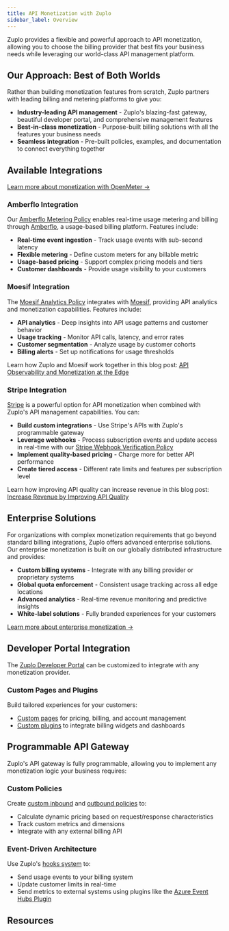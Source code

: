 ```yaml
---
title: API Monetization with Zuplo
sidebar_label: Overview
---
```


Zuplo provides a flexible and powerful approach to API monetization, allowing
you to choose the billing provider that best fits your business needs while
leveraging our world-class API management platform.

## Our Approach: Best of Both Worlds

Rather than building monetization features from scratch, Zuplo partners with
leading billing and metering platforms to give you:

- **Industry-leading API management** - Zuplo's blazing-fast gateway, beautiful
  developer portal, and comprehensive management features
- **Best-in-class monetization** - Purpose-built billing solutions with all the
  features your business needs
- **Seamless integration** - Pre-built policies, examples, and documentation to
  connect everything together

## Available Integrations

[Learn more about monetization with OpenMeter →](./monetization-using-openmeter.mdx)

### Amberflo Integration

Our [Amberflo Metering Policy](../policies/amberflo-metering-inbound.mdx)
enables real-time usage metering and billing through
[Amberflo](https://www.amberflo.io/), a usage-based billing platform. Features
include:

- **Real-time event ingestion** - Track usage events with sub-second latency
- **Flexible metering** - Define custom meters for any billable metric
- **Usage-based pricing** - Support complex pricing models and tiers
- **Customer dashboards** - Provide usage visibility to your customers

### Moesif Integration

The [Moesif Analytics Policy](../policies/moesif-inbound.mdx) integrates with
[Moesif](https://www.moesif.com/), providing API analytics and monetization
capabilities. Features include:

- **API analytics** - Deep insights into API usage patterns and customer
  behavior
- **Usage tracking** - Monitor API calls, latency, and error rates
- **Customer segmentation** - Analyze usage by customer cohorts
- **Billing alerts** - Set up notifications for usage thresholds

Learn how Zuplo and Moesif work together in this blog post:
[API Observability and Monetization at the Edge](https://www.moesif.com/blog/api-monetization/Moesif-Zuplo-API-Observability-and-Monetization-At-The-Edge/)

### Stripe Integration

[Stripe](https://stripe.com) is a powerful option for API monetization when
combined with Zuplo's API management capabilities. You can:

- **Build custom integrations** - Use Stripe's APIs with Zuplo's programmable
  gateway
- **Leverage webhooks** - Process subscription events and update access in
  real-time with our
  [Stripe Webhook Verification Policy](../policies/stripe-webhook-verification-inbound.mdx)
- **Implement quality-based pricing** - Charge more for better API performance
- **Create tiered access** - Different rate limits and features per subscription
  level

Learn how improving API quality can increase revenue in this blog post:
[Increase Revenue by Improving API Quality](https://zuplo.com/blog/2024/02/02/increase-revenue-by-improving-api-quality)

## Enterprise Solutions

For organizations with complex monetization requirements that go beyond standard
billing integrations, Zuplo offers advanced enterprise solutions. Our enterprise
monetization is built on our globally distributed infrastructure and provides:

- **Custom billing systems** - Integrate with any billing provider or
  proprietary systems
- **Global quota enforcement** - Consistent usage tracking across all edge
  locations
- **Advanced analytics** - Real-time revenue monitoring and predictive insights
- **White-label solutions** - Fully branded experiences for your customers

[Learn more about enterprise monetization →](./monetization-enterprise.mdx)

## Developer Portal Integration

The [Zuplo Developer Portal](../dev-portal/introduction.mdx) can be customized
to integrate with any monetization provider.

### Custom Pages and Plugins

Build tailored experiences for your customers:

- [Custom pages](../dev-portal/zudoku/guides/custom-pages.mdx) for pricing,
  billing, and account management
- [Custom plugins](../dev-portal/zudoku/custom-plugins.mdx) to integrate billing
  widgets and dashboards

## Programmable API Gateway

Zuplo's API gateway is fully programmable, allowing you to implement any
monetization logic your business requires:

### Custom Policies

Create [custom inbound](../policies/custom-code-inbound.mdx) and
[outbound policies](../policies/custom-code-outbound.mdx) to:

- Calculate dynamic pricing based on request/response characteristics
- Track custom metrics and dimensions
- Integrate with any external billing API

### Event-Driven Architecture

Use Zuplo's [hooks system](/docs/programmable-api/hooks) to:

- Send usage events to your billing system
- Update customer limits in real-time
- Send metrics to external systems using plugins like the
  [Azure Event Hubs Plugin](./plugin-azure-event-hubs.mdx)

## Resources

<!-- <div className="grid grid-cols-1 md:grid-cols-2 gap-4 mt-6">
  <div className="border rounded-lg p-6">
    <h3 className="text-lg font-semibold mb-2">Try OpenMeter Integration</h3>
    <p className="mb-4">Get started with usage-based billing in minutes</p>
    <a
      href="./monetization-using-openmeter"
      className="text-primary hover:underline"
    >
      View guide →
    </a>
  </div>

  <div className="border rounded-lg p-6">
    <h3 className="text-lg font-semibold mb-2">Explore Examples</h3>
    <p className="mb-4">See complete monetization implementations</p>
    <a
      href="https://github.com/zuplo/zuplo/tree/main/examples/metered-monetization"
      className="text-primary hover:underline"
    >
      Browse examples →
    </a>
  </div>
</div> -->
